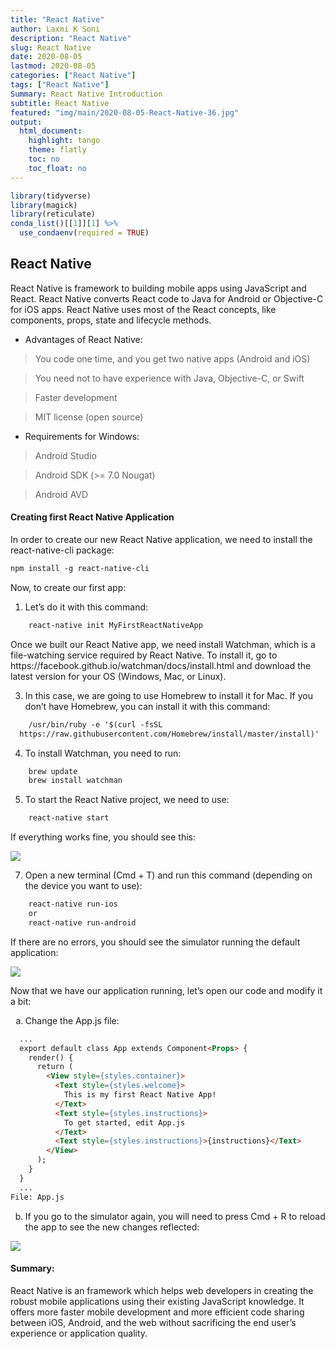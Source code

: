 ```yaml
---
title: "React Native"
author: Laxmi K Soni 
description: "React Native"
slug: React Native
date: 2020-08-05
lastmod: 2020-08-05
categories: ["React Native"]
tags: ["React Native"]
Summary: React Native Introduction
subtitle: React Native
featured: "img/main/2020-08-05-React-Native-36.jpg"
output:
  html_document:
    highlight: tango
    theme: flatly
    toc: no
    toc_float: no
---
```


```r
library(tidyverse)
library(magick)
library(reticulate)
conda_list()[[1]][1] %>% 
  use_condaenv(required = TRUE)

```


## React Native

React Native is framework to building mobile apps using JavaScript and React. 
React Native converts React code to Java for Android or Objective-C for iOS apps.
React Native uses most of the React concepts, like components, props, state and lifecycle methods.

- Advantages of React Native:

> You code one time, and you get two native apps (Android and iOS)

> You need not to have experience with Java, Objective-C, or Swift

> Faster development

> MIT license (open source)



- Requirements for Windows:

>  Android Studio

>  Android SDK (>= 7.0 Nougat)

>  Android AVD



#### Creating first React Native Application

In order to create our new React Native application, we need to install the react-native-cli package:

```html
npm install -g react-native-cli
```

Now, to create our first app:

1) Let's do it with this command:

```html
    react-native init MyFirstReactNativeApp
```

Once we built our React Native app, we need install Watchman, which is a file-watching service required by React Native. To install it, go to https://facebook.github.io/watchman/docs/install.html and download the latest version for your OS (Windows, Mac, or Linux).

3) In this case, we are going to use Homebrew to install it for Mac. If you don't have Homebrew, you can install it with this command:

```html
    /usr/bin/ruby -e '$(curl -fsSL 
  https://raw.githubusercontent.com/Homebrew/install/master/install)'
```

4) To install Watchman, you need to run:

```html
    brew update 
    brew install watchman
```

5) To start the React Native project, we need to use:

```html
    react-native start
```

If everything works fine, you should see this:

![](/img/main/reactnative.png)

7) Open a new terminal (Cmd + T) and run this command (depending on the device you want to use):

```html
    react-native run-ios 
    or
    react-native run-android
```

If there are no errors, you should see the simulator running the default application:

![](/img/main/reactnativeapp.png)


Now that we have our application running, let's open our code and modify it a bit:

a) Change the App.js file:

```html
  ...
  export default class App extends Component<Props> {
    render() {
      return (
        <View style={styles.container}>
          <Text style={styles.welcome}>
            This is my first React Native App!
          </Text>
          <Text style={styles.instructions}>
            To get started, edit App.js
          </Text>
          <Text style={styles.instructions}>{instructions}</Text>
        </View>
      );
    }
  }
  ...
File: App.js
```

b) If you go to the simulator again, you will need to press Cmd + R to reload the app to see the new changes reflected:

![](/img/main/reactnativeapp1.png)



#### Summary:

React Native is an framework which helps web developers in creating the robust
mobile applications using their existing JavaScript knowledge. It offers more faster mobile
development and more efficient code sharing between iOS, Android, and the web
without sacrificing the end user’s experience or application quality. 

